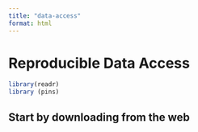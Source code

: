 ```yaml
---
title: "data-access"
format: html
---
```


# Reproducible Data Access
```r
library(readr)
library (pins)
```
## Start by downloading from the web

